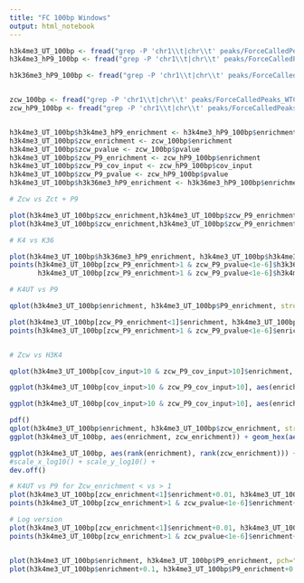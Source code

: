 ```yaml
---
title: "FC 100bp Windows"
output: html_notebook
---
```



```r
h3k4me3_UT_100bp <- fread("grep -P 'chr1\\t|chr\\t' peaks/ForceCalledPeaks_SRA_Altemose2015_SRR5627150_vs_SRA_Altemose2015_SRR5627142_AT_genome.windows.100wide.100slide.bed.bed")
h3k4me3_hP9_100bp <- fread("grep -P 'chr1\\t|chr\\t' peaks/ForceCalledPeaks_SRA_Altemose2015_SRR5627152_AND_SRA_Altemose2015_SRR5627153_vs_SRA_Altemose2015_SRR5627143_AT_genome.windows.100wide.100slide.bed.bed")

h3k36me3_hP9_100bp <- fread("grep -P 'chr1\\t|chr\\t' peaks/ForceCalledPeaks_SRA_Altemose2015_SRR5627149_vs_SRA_Altemose2015_SRR5627143_AT_genome.windows.100wide.100slide.bed.bed")


zcw_100bp <- fread("grep -P 'chr1\\t|chr\\t' peaks/ForceCalledPeaks_WTCHG_538916_221156_vs_WTCHG_538916_217108_AT_genome.windows.100wide.100slide.bed.bed")
zcw_hP9_100bp <- fread("grep -P 'chr1\\t|chr\\t' peaks/ForceCalledPeaks_WTCHG_538916_223180_vs_WTCHG_538916_220144_AT_genome.windows.100wide.100slide.bed.bed")


h3k4me3_UT_100bp$h3k4me3_hP9_enrichment <- h3k4me3_hP9_100bp$enrichment
h3k4me3_UT_100bp$zcw_enrichment <- zcw_100bp$enrichment
h3k4me3_UT_100bp$zcw_pvalue <- zcw_100bp$pvalue
h3k4me3_UT_100bp$zcw_P9_enrichment <- zcw_hP9_100bp$enrichment
h3k4me3_UT_100bp$zcw_P9_cov_input <- zcw_hP9_100bp$cov_input
h3k4me3_UT_100bp$zcw_P9_pvalue <- zcw_hP9_100bp$pvalue
h3k4me3_UT_100bp$h3k36me3_hP9_enrichment <- h3k36me3_hP9_100bp$enrichment

# Zcw vs Zct + P9

plot(h3k4me3_UT_100bp$zcw_enrichment,h3k4me3_UT_100bp$zcw_P9_enrichment, pch=".", col='#00000002')
plot(h3k4me3_UT_100bp$zcw_enrichment,h3k4me3_UT_100bp$zcw_P9_enrichment, pch=".", log="xy")

# K4 vs K36

plot(h3k4me3_UT_100bp$h3k36me3_hP9_enrichment, h3k4me3_UT_100bp$h3k4me3_hP9_enrichment, pch=".", col='#00000010')
points(h3k4me3_UT_100bp[zcw_P9_enrichment>1 & zcw_P9_pvalue<1e-6]$h3k36me3_hP9_enrichment,
       h3k4me3_UT_100bp[zcw_P9_enrichment>1 & zcw_P9_pvalue<1e-6]$h3k4me3_hP9_enrichment, pch=".", col='#FF000010')

# K4UT vs P9

qplot(h3k4me3_UT_100bp$enrichment, h3k4me3_UT_100bp$P9_enrichment, stroke=I(0), alpha=I(0.1), col=h3k4me3_UT_100bp$zcw_enrichment>1)

plot(h3k4me3_UT_100bp[zcw_P9_enrichment<1]$enrichment, h3k4me3_UT_100bp[zcw_P9_enrichment<1]$P9_enrichment, pch=".", col='#00000005')
points(h3k4me3_UT_100bp[zcw_P9_enrichment>1 & zcw_P9_pvalue<1e-6]$enrichment, h3k4me3_UT_100bp[zcw_P9_enrichment>1 & zcw_P9_pvalue<1e-6]$P9_enrichment, pch=".", col='#FF000005')


# Zcw vs H3K4

qplot(h3k4me3_UT_100bp[cov_input>10 & zcw_P9_cov_input>10]$enrichment, h3k4me3_UT_100bp[cov_input>10 & zcw_P9_cov_input>10]$zcw_P9_enrichment, stroke=I(0), alpha=I(0.1)) + geom_hex(bins = 300)

ggplot(h3k4me3_UT_100bp[cov_input>10 & zcw_P9_cov_input>10], aes(enrichment, zcw_P9_enrichment)) + geom_hex(aes(fill = stat(log(count))), bins=200) +  scale_fill_viridis_c() + scale_x_log10() + scale_y_log10()

ggplot(h3k4me3_UT_100bp[cov_input>10 & zcw_P9_cov_input>10], aes(enrichment, zcw_P9_enrichment)) + geom_hex(aes(fill = stat(log(count))), bins=200) +  scale_fill_viridis_c() + scale_x_log10()

pdf()
qplot(h3k4me3_UT_100bp$enrichment, h3k4me3_UT_100bp$zcw_enrichment, stroke=I(0), alpha=I(0.1)) + geom_hex(bins = 300)
ggplot(h3k4me3_UT_100bp, aes(enrichment, zcw_enrichment)) + geom_hex(aes(fill = stat(log(count))), bins=200) +  scale_fill_viridis_c()

ggplot(h3k4me3_UT_100bp, aes(rank(enrichment), rank(zcw_enrichment))) + geom_hex(aes(fill = stat(log(count))), bins=200) +  scale_fill_viridis_c()
#scale_x_log10() + scale_y_log10() +
dev.off()

# K4UT vs P9 for Zcw_enrichment < vs > 1
plot(h3k4me3_UT_100bp[zcw_enrichment<1]$enrichment+0.01, h3k4me3_UT_100bp[zcw_enrichment<1]$P9_enrichment+0.01, pch=".", col='#00000010')
points(h3k4me3_UT_100bp[zcw_enrichment>1 & zcw_pvalue<1e-6]$enrichment+0.01, h3k4me3_UT_100bp[zcw_enrichment>1 & zcw_pvalue<1e-6]$P9_enrichment+0.01, pch=".", col='#FF000010')

# Log version
plot(h3k4me3_UT_100bp[zcw_enrichment<1]$enrichment+0.01, h3k4me3_UT_100bp[zcw_enrichment<1]$P9_enrichment+0.01, pch=".", col='#00000010', log="xy")
points(h3k4me3_UT_100bp[zcw_enrichment>1 & zcw_pvalue<1e-6]$enrichment+0.01, h3k4me3_UT_100bp[zcw_enrichment>1 & zcw_pvalue<1e-6]$P9_enrichment+0.01, pch=".", col='#FF000010')


plot(h3k4me3_UT_100bp$enrichment, h3k4me3_UT_100bp$P9_enrichment, pch=".", log="xy")
plot(h3k4me3_UT_100bp$enrichment+0.1, h3k4me3_UT_100bp$P9_enrichment+0.1, pch=".", log="xy")
```

